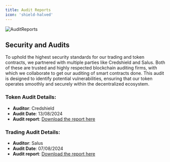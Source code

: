 ```yaml
---
title: Audit Reports
icon: 'shield-halved'
---
```

![AuditReports](../images/AuditReports.png) 

## Security and Audits

To uphold the highest security standards for our trading and token contracts, we partnered with multiple parties like Credshield and Salus. Both of these are trusted and highly respected blockchain auditing firms, with which we collaborate to get our auditing of smart contracts done. This audit is designed to identify potential vulnerabilities, ensuring that our token operates smoothly and securely within the decentralized ecosystem.

### Token Audit Details:

-   **Auditor**: Credshield
-   **Audit Date**: 13/08/2024
-   **Audit report**: [Download the report here](https://logx-docs-public.s3.amazonaws.com/LogX_Token_Final_Report.pdf)

### Trading Audit Details:

-   **Auditor**: Salus
-   **Audit Date**: 07/08/2024
-   **Audit report**: [Download the report here](https://logx-docs-public.s3.amazonaws.com/LogX_trading_audit_report_2024-09-07.pdf)
